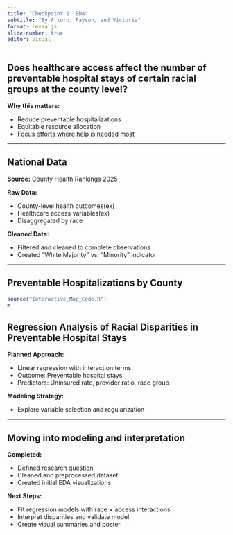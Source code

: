 ```yaml
---
title: "Checkpoint 1: EDA"
subtitle: "By Arturo, Payson, and Victoria"
format: revealjs
slide-number: true
editor: visual
---
```


## Does healthcare access affect the number of preventable hospital stays of certain racial groups at the county level?

**Why this matters:**

-   Reduce preventable hospitalizations
-   Equitable resource allocation
-   Focus efforts where help is needed most

------------------------------------------------------------------------

## National Data

**Source:**
County Health Rankings 2025

**Raw Data:**

-   County-level health outcomes(ex)
-   Healthcare access variables(ex)
-   Disaggregated by race

**Cleaned Data:**

-   Filtered and cleaned to complete observations
-   Created "White Majority" vs. "Minority" indicator

------------------------------------------------------------------------

## Preventable Hospitalizations by County

```r
source("Interactive_Map_Code.R")
m
```

## Regression Analysis of Racial Disparities in Preventable Hospital Stays

**Planned Approach:**

- Linear regression with interaction terms
- Outcome: Preventable hospital stays
- Predictors: Uninsured rate, provider ratio, race group

**Modeling Strategy:**

- Explore variable selection and regularization

------------------------------------------------------------------------
## Moving into modeling and interpretation

**Completed:**

- Defined research question
- Cleaned and preprocessed dataset
- Created initial EDA visualizations

**Next Steps:**

- Fit regression models with race × access interactions
- Interpret disparities and validate model
- Create visual summaries and poster